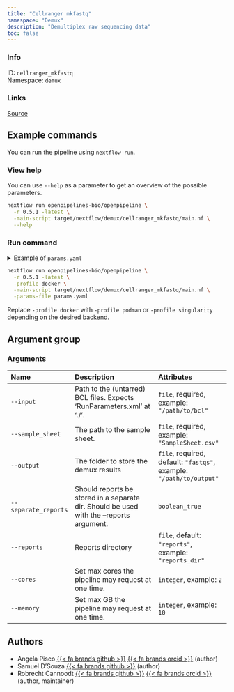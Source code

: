 ```yaml
---
title: "Cellranger mkfastq"
namespace: "Demux"
description: "Demultiplex raw sequencing data"
toc: false
---
```


::: {.column-margin}

### Info

ID: `cellranger_mkfastq`  
Namespace: `demux`

### Links
[Source](https://github.com/openpipelines-bio/openpipeline/blob/main/src/demux/cellranger_mkfastq){.btn-action .btn-sm .btn-info .btn role="button"}

:::



## Example commands

You can run the pipeline using `nextflow run`.

### View help

You can use `--help` as a parameter to get an overview of the possible parameters.

```bash
nextflow run openpipelines-bio/openpipeline \
  -r 0.5.1 -latest \
  -main-script target/nextflow/demux/cellranger_mkfastq/main.nf \
  --help
```

### Run command

<details>
<summary>Example of `params.yaml`</summary>
```yaml
# Arguments
input: # please fill in - example: "/path/to/bcl"
sample_sheet: # please fill in - example: "SampleSheet.csv"
# output: "$id.$key.output.output"
separate_reports: false
# reports: "$id.$key.reports.reports"
# cores: 2
# memory: 10

# Nextflow input-output arguments
publish_dir: # please fill in - example: "output/"
# param_list: "my_params.yaml"
```
</details>

```bash
nextflow run openpipelines-bio/openpipeline \
  -r 0.5.1 -latest \
  -profile docker \
  -main-script target/nextflow/demux/cellranger_mkfastq/main.nf \
  -params-file params.yaml
```

:::{.callout-note}
Replace `-profile docker` with `-profile podman` or `-profile singularity` depending on the desired backend.
:::

## Argument group

### Arguments

|Name                 |Description                                                                             |Attributes                                                          |
|:--------------------|:---------------------------------------------------------------------------------------|:-------------------------------------------------------------------|
|`--input`            |Path to the (untarred) BCL files. Expects 'RunParameters.xml' at './'.                  |`file`, required, example: `"/path/to/bcl"`                         |
|`--sample_sheet`     |The path to the sample sheet.                                                           |`file`, required, example: `"SampleSheet.csv"`                      |
|`--output`           |The folder to store the demux results                                                   |`file`, required, default: `"fastqs"`, example: `"/path/to/output"` |
|`--separate_reports` |Should reports be stored in a separate dir. Should be used with the --reports argument. |`boolean_true`                                                      |
|`--reports`          |Reports directory                                                                       |`file`, default: `"reports"`, example: `"reports_dir"`              |
|`--cores`            |Set max cores the pipeline may request at one time.                                     |`integer`, example: `2`                                             |
|`--memory`           |Set max GB the pipeline may request at one time.                                        |`integer`, example: `10`                                            |

## Authors

  * Angela Pisco [{{< fa brands github >}}](https://github.com/aopisco) [{{< fa brands orcid >}}](https://orcid.org/0000-0003-0142-2355) (author)
  * Samuel D'Souza [{{< fa brands github >}}](https://github.com/srdsam) (author)
  * Robrecht Cannoodt [{{< fa brands github >}}](https://github.com/rcannood) [{{< fa brands orcid >}}](https://orcid.org/0000-0003-3641-729X) (author, maintainer)
